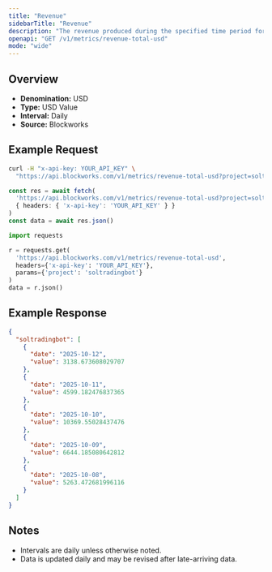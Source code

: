 ```yaml
---
title: "Revenue"
sidebarTitle: "Revenue"
description: "The revenue produced during the specified time period for given project."
openapi: "GET /v1/metrics/revenue-total-usd"
mode: "wide"
---
```


## Overview

- **Denomination:** USD
- **Type:** USD Value
- **Interval:** Daily
- **Source:** Blockworks

## Example Request

<CodeGroup>

```bash cURL
curl -H "x-api-key: YOUR_API_KEY" \
  "https://api.blockworks.com/v1/metrics/revenue-total-usd?project=soltradingbot"
```

```typescript TypeScript
const res = await fetch(
  'https://api.blockworks.com/v1/metrics/revenue-total-usd?project=soltradingbot',
  { headers: { 'x-api-key': 'YOUR_API_KEY' } }
)
const data = await res.json()
```

```python Python
import requests

r = requests.get(
  'https://api.blockworks.com/v1/metrics/revenue-total-usd',
  headers={'x-api-key': 'YOUR_API_KEY'},
  params={'project': 'soltradingbot'}
)
data = r.json()
```

</CodeGroup>

## Example Response

```json
{
  "soltradingbot": [
    {
      "date": "2025-10-12",
      "value": 3138.673608029707
    },
    {
      "date": "2025-10-11",
      "value": 4599.182476837365
    },
    {
      "date": "2025-10-10",
      "value": 10369.55028437476
    },
    {
      "date": "2025-10-09",
      "value": 6644.185080642812
    },
    {
      "date": "2025-10-08",
      "value": 5263.472681996116
    }
  ]
}
```

## Notes
- Intervals are daily unless otherwise noted.
- Data is updated daily and may be revised after late-arriving data.